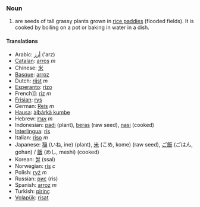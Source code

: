 === Noun ===
#are seeds of tall grassy plants grown in [[rice paddy|rice paddies]] (flooded fields). It is cooked by boiling on a pot or baking in water in a dish.

==== Translations ====
*Arabic: [[أرز]] ('arz)
*[[Catalan]]: [[arròs]] ''m''
*Chinese: [[米]]
*[[Basque]]: [[arroz]]
*Dutch: [[rijst]] ''m''
*[[Esperanto]]: [[rizo]]
*French]]: [[riz]] ''m''
*[[Frisian]]: [[rys]]
*German: [[Reis]] ''m''
*[[Hausa]]: [[àlbárkà kumbe]]
*Hebrew: [[אורז]] ''m''
*Indonesian: [[padi]] (plant), [[beras]] (raw seed), [[nasi]] (cooked)
*[[Interlingua]]: [[ris]]
*Italian: [[riso]] ''m''
*Japanese: [[稲]] (いね, ine) (plant), [[米]] (こめ, kome) (raw seed), [[ご飯]] (ごはん, gohan) / [[飯]] (めし, meshi) (cooked)
*Korean: [[쌀]] (ssal)
*Norwegian: [[ris]] ''c''
*Polish: [[ryż]] ''m''
*Russian: [[рис]] (ris)
*Spanish: [[arroz]] ''m''
*Turkish: [[pirinç]]
*[[Volapük]]: [[risat]]
